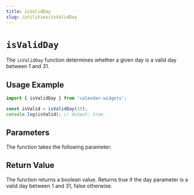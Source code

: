 ```yaml
---
title: isValidDay
slug: /utilities/isValidDay
---
```




# `isValidDay`

The `isValidDay` function determines whether a given day is a valid day between 1 and 31.

## Usage Example

```js
import { isValidDay } from 'calendar-widgets';

const isValid = isValidDay(15);
console.log(isValid); // Output: true
```

## Parameters

The function takes the following parameter:

<ArgDescriptor 
  name="day" 
  type="number" 
  description="The day to validate, between 1 and 31." 
  required
/>


## Return Value

The function returns a boolean value. Returns true if the day parameter is a valid day between 1 and 31, false otherwise.
